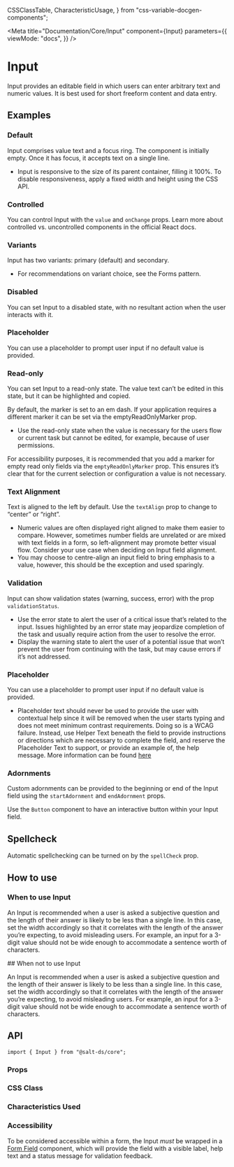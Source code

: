   CSSClassTable,
  CharacteristicUsage,
} from "css-variable-docgen-components";

<Meta
  title="Documentation/Core/Input"
  component={Input}
  parameters={{
    viewMode: "docs",
  }}
/>

# Input

Input provides an editable field in which users can enter arbitrary text and numeric values. It is best used for short freeform content and data entry.

<Canvas>
  <Story id="core-input--default" />
</Canvas>

## Examples

### Default

Input comprises value text and a focus ring. The component is initially empty. Once it has focus, it accepts text on a single line.

<Canvas>
  <Story id="core-input--default" />
</Canvas>

- Input is responsive to the size of its parent container, filling it 100%. To disable responsiveness, apply a fixed width and height using the CSS API.

### Controlled

You can control Input with the `value` and `onChange` props. Learn more about <Link href="https://react.dev/learn/sharing-state-between-components#controlled-and-uncontrolled-components">controlled vs. uncontrolled components</Link> in the official React docs.

<Canvas>
  <Story id="core-input--controlled" />
</Canvas>

### Variants

Input has two variants: primary (default) and secondary.

<Canvas>
  <Story id="core-input--variants" />
</Canvas>

- For recommendations on variant choice, see the <Link href="https://www.saltdesignsystem.com/salt/patterns/forms">Forms pattern</Link>.

### Disabled

You can set Input to a disabled state, with no resultant action when the user interacts with it.

<Canvas>
  <Story id="core-input--disabled" />
</Canvas>

### Placeholder

You can use a placeholder to prompt user input if no default value is provided.

<Canvas>
  <Story id="core-input--placeholder" />
</Canvas>

### Read-only

You can set Input to a read-only state. The value text can’t be edited in this state, but it can be highlighted and copied.

By default, the marker is set to an em dash. If your application requires a different marker it can be set via the emptyReadOnlyMarker prop.

<Canvas>
  <Story id="core-input--readonly" />
</Canvas>

- Use the read-only state when the value is necessary for the users flow or current task but cannot be edited, for example, because of user permissions.

For accessibility purposes, it is recommended that you add a marker for empty read only fields via the `emptyReadOnlyMarker` prop. This ensures it’s clear that for the current selection or configuration a value is not necessary.

<Canvas>
  <Story id="core-input--empty-readonly-marker" />
</Canvas>

### Text Alignment

Text is aligned to the left by default. Use the `textAlign` prop to change to “center” or “right”.

<Canvas>
  <Story id="core-input--text-alignment" />
</Canvas>

- Numeric values are often displayed right aligned to make them easier to compare. However, sometimes number fields are unrelated or are mixed with text fields in a form, so left-alignment may promote better visual flow. Consider your use case when deciding on Input field alignment.
- You may choose to centre-align an input field to bring emphasis to a value, however, this should be the exception and used sparingly.

### Validation

Input can show validation states (warning, success, error) with the prop `validationStatus`.

<Canvas>
  <Story id="core-input--validation" />
</Canvas>

- Use the error state to alert the user of a critical issue that’s related to the input. Issues highlighted by an error state may jeopardize completion of the task and usually require action from the user to resolve the error.
- Display the warning state to alert the user of a potential issue that won’t prevent the user from continuing with the task, but may cause errors if it’s not addressed.

### Placeholder

You can use a placeholder to prompt user input if no default value is provided.

<Canvas>
  <Story id="core-input--placeholder" />
</Canvas>

- Placeholder text should never be used to provide the user with contextual help since it will be removed when the user starts typing and does not meet minimum contrast requirements. Doing so is a WCAG failure. Instead, use Helper Text beneath the field to provide instructions or directions which are necessary to complete the field, and reserve the Placeholder Text to support, or provide an example of, the help message. More information can be found [here](https://www.w3.org/WAI/tutorials/forms/instructions/)

### Adornments

Custom adornments can be provided to the beginning or end of the Input field using the `startAdornment` and `endAdornment` props.

<Canvas>
  <Story id="core-input--with-static-adornments" />
</Canvas>

Use the `Button` component to have an interactive button within your Input field.

<Canvas>
  <Story id="core-input--with-button-adornment" />
</Canvas>

## Spellcheck

Automatic spellchecking can be turned on by the `spellCheck` prop.

<Canvas>
  <Story id="core-input--spellcheck" />
</Canvas>

## How to use

### When to use Input

An Input is recommended when a user is asked a subjective question and the length of their answer is likely to be less than a single line. In this case, set the width accordingly so that it correlates with the length of the answer you’re expecting, to avoid misleading users. For example, an input for a 3-digit value should not be wide enough to accommodate a sentence worth of characters.

## When not to use Input

An Input is recommended when a user is asked a subjective question and the length of their answer is likely to be less than a single line. In this case, set the width accordingly so that it correlates with the length of the answer you’re expecting, to avoid misleading users. For example, an input for a 3-digit value should not be wide enough to accommodate a sentence worth of characters.

## API

```
import { Input } from "@salt-ds/core";
```

### Props

<ArgsTable of={Input} />

### CSS Class

<CSSClassTable of={Input} />

### Characteristics Used

<CharacteristicUsage of={Input} />

### Accessibility

To be considered accessible within a form, the Input _must_ be wrapped in a [Form Field](?path=/docs/documentation-core-form-field--docs) component, which will provide the field with a visible label, help text and a status message for validation feedback.

<HelpAndSupport />
